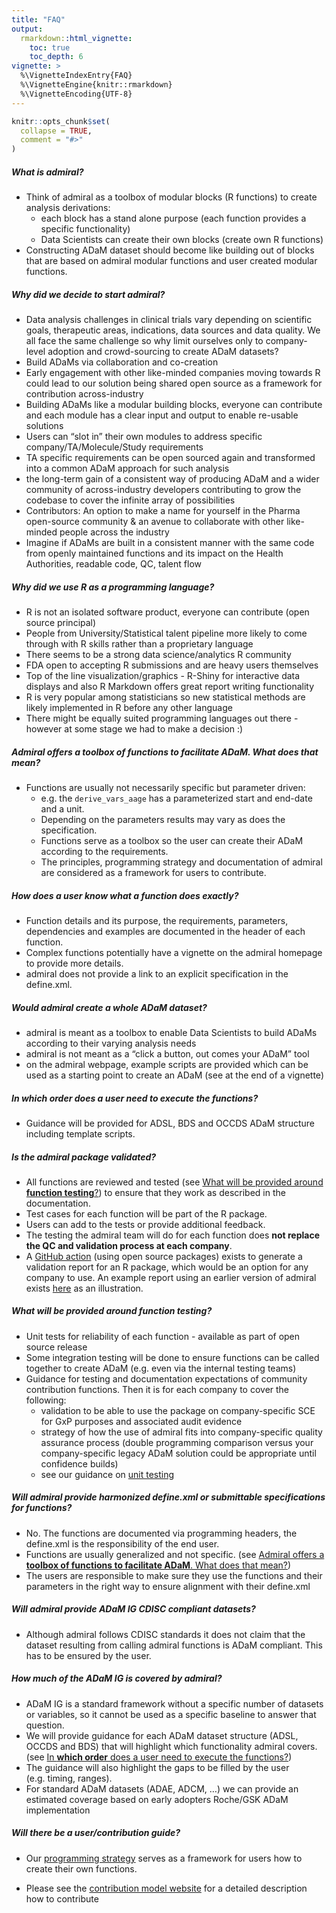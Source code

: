 ```yaml
---
title: "FAQ"
output: 
  rmarkdown::html_vignette:
    toc: true
    toc_depth: 6
vignette: >
  %\VignetteIndexEntry{FAQ}
  %\VignetteEngine{knitr::rmarkdown}
  %\VignetteEncoding{UTF-8}
---
```


```r
knitr::opts_chunk$set(
  collapse = TRUE,
  comment = "#>"
)
```

##### **What is admiral**?

* Think of admiral as a toolbox of modular blocks (R functions) to create analysis derivations:
  * each block has a stand alone purpose (each function provides a specific functionality)
  * Data Scientists can create their own blocks (create own R functions)

* Constructing ADaM dataset should become like building out of blocks that are based on admiral modular functions and user created modular functions. 


##### **Why** did we decide to start **admiral**?

  * Data analysis challenges in clinical trials vary depending on scientific goals, therapeutic areas, indications, data sources and data quality. We all face the same challenge so why limit ourselves only to company-level adoption and crowd-sourcing to create ADaM datasets? 
  * Build ADaMs via collaboration and co-creation
  * Early engagement with other like-minded companies moving towards R could lead to our solution being shared open source as a framework for contribution across-industry
  * Building ADaMs like a modular building blocks, everyone can contribute and each module has a clear input and output to enable re-usable solutions 
  * Users can “slot in” their own modules to address specific company/TA/Molecule/Study requirements
  * TA specific requirements can be open sourced again and transformed into a common ADaM approach for such analysis
  * the long-term gain of a consistent way of producing ADaM and a wider community of across-industry developers contributing to grow the codebase to cover the infinite array of possibilities
  * Contributors: An option to make a name for yourself in the Pharma open-source community & an avenue to collaborate with other like-minded people across the industry
  * Imagine if ADaMs are built in a consistent manner with the same code from openly maintained functions and its impact on the Health Authorities, readable code, QC, talent flow  



##### Why did we use **R as a programming language**?

 * R is not an isolated software product, everyone can contribute (open source principal)
 * People from University/Statistical talent pipeline more likely to come through with R skills rather than a proprietary language 
 * There seems to be a strong data science/analytics R community
 * FDA open to accepting R submissions and are heavy users themselves
 * Top of the line visualization/graphics - R-Shiny for interactive data displays and also R Markdown offers great report writing functionality
 * R is very popular among statisticians so new statistical methods are likely implemented in R before any other language
 * There might be equally suited programming languages out there - however at some stage we had to make a decision :)


##### Admiral offers a **toolbox of functions to facilitate ADaM**. What does that mean?

* Functions are usually not necessarily specific but parameter driven: 
    * e.g. the `derive_vars_aage` has a parameterized start and end-date and a unit.
    * Depending on the parameters results may vary as does the specification.
    * Functions serve as a toolbox so the user can create their ADaM according to the requirements.
    * The principles, programming strategy and documentation of admiral are considered as a framework for users to contribute.

##### How does a user **know what a function does** exactly?

* Function details and its purpose, the requirements, parameters, dependencies and examples are documented in the header of each function.
* Complex functions potentially have a vignette on the admiral homepage to provide more details. 
* admiral does not provide a link to an explicit specification in the define.xml.

##### Would admiral **create a whole** ADaM  dataset?

 * admiral is meant as a toolbox to enable Data Scientists to build ADaMs according to their varying analysis needs
 * admiral is not meant as a "click a button, out comes your ADaM" tool
 * on the admiral webpage, example scripts are provided which can be used as a starting point to create an ADaM (see at the end of a vignette)  

##### In **which order** does a user need to execute the functions?

* Guidance will be provided for ADSL, BDS and OCCDS ADaM structure including template scripts.

##### Is the admiral  package **validated**?

 * All functions  are reviewed and tested (see [What will be provided around **function testing**?]) to ensure that  they  work as described in the documentation. 
 * Test  cases for each function  will  be part of the R package.
 * Users can add to the  tests or provide additional feedback.
 * The  testing the  admiral team will do for each function does **not replace the QC and validation process at each company**.
 * A [GitHub action](https://github.com/marketplace/actions/r-package-validation-report) (using open source packages) exists to generate a validation report for an R package, which would be an option for any company to use. An example report using an earlier version of admiral exists [here](https://github.com/insightsengineering/thevalidatoR/blob/main/readme_files/report-0.1-admiral.pdf) as an illustration.

##### What will be provided around **function testing**?

 * Unit tests for reliability of each function - available as part of open source release
 * Some integration testing will be done to ensure functions can be called together to create ADaM (e.g. even via the internal testing teams)
 * Guidance for testing and documentation expectations of community contribution functions. Then it is for each company to cover the following:
   * validation to be able to use the package on company-specific SCE for GxP purposes and associated audit evidence 
   * strategy of how the use of admiral fits into company-specific quality assurance process (double programming comparison versus your company-specific legacy ADaM solution could be appropriate until confidence builds)
   * see our guidance on [unit testing](unit_testing_guidance.html)

##### Will **admiral provide harmonized define.xml** or submittable specifications for functions?

 * No. The functions  are documented  via programming  headers, the define.xml is the responsibility of the end user.
 * Functions  are usually  generalized  and not specific. (see [Admiral offers a **toolbox of functions to facilitate ADaM**. What does that mean?])
 * The users are responsible to make sure they use the functions and their parameters in the right way to ensure alignment with their define.xml

##### Will admiral provide ADaM IG **CDISC compliant** datasets?

* Although admiral follows CDISC standards it does not claim that the dataset resulting from calling admiral functions is ADaM compliant. This has to be ensured by the user.

##### How much of the **ADaM IG is covered  by admiral?**

 * ADaM  IG is a standard framework without a specific number of datasets or variables, so it cannot be used as a specific baseline to answer that question.
 * We will provide guidance for each ADaM  dataset structure (ADSL, OCCDS and BDS) that will highlight which functionality admiral covers. (see [In **which order** does a user need to execute the functions?])
 * The guidance will also highlight the gaps to be filled by the user (e.g. timing, ranges).
 * For standard ADaM datasets (ADAE, ADCM, ...) we can provide an estimated coverage based on early adopters Roche/GSK ADaM implementation

##### Will there be a user/**contribution** guide?

 
 * Our [programming strategy](programming_strategy.html) serves as a framework
 for users how to create their own functions.
 
 * Please see the [contribution model website](contribution_model.html) for a detailed description how to contribute


